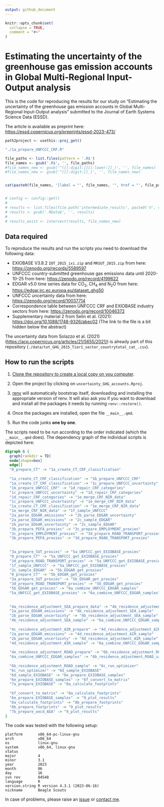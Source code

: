```yaml
---
output: github_document
---
```


<!-- README.md is generated from README.Rmd. Please edit that file -->

```r
knitr::opts_chunk$set(
  collapse = TRUE,
  comment = "#>"
)
```

# Estimating the uncertainty of the greenhouse gas emission accounts in Global Multi-Regional Input-Output analysis

This is the code for reproducing the results for our study on
"Estimating the uncertainty of the greenhouse gas emission accounts in
Global Multi-Regional Input-Output analysis" submitted to the Journal of
Earth Systems Science Data (ESSD).

The article is available as preprint here:
<https://essd.copernicus.org/preprints/essd-2023-473/>

```r
path2project <- usethis::proj_get()

"./1a_prepare_UNFCCC_CRF.R"

file_paths <- list.files(pattern = '.R$') 
file_names <- gsub('.R$', '', file_paths)
#file_names_new <- gsub('^([[:digit:]][[:lower:]]_)', '', file_names)
#file_names_new <- gsub('^([[:digit:]]_)', '', file_names_new)


cat(paste0(file_names, '[label = "', file_names, '", href = "', file_paths, '"]\n'))


# config <- config::get()
# 
# results <- list.files(file.path('intermediate_results', paste0('V', config$version)))
# results <- gsub('.RData$', '', results)
# 
# results_exist <- intersect(results, file_names_new)


```

## Data required

To reproduce the results and run the scripts you need to download the
following data:

-   EXIOBASE V3.8.2 `IOT_2015_ixi.zip` and `MRSUT_2015.zip` from here:
    <https://zenodo.org/records/5589597>
-   UNFCCC country-submitted greenhouse gas emissions data until
    2020-10-25 from here: <https://zenodo.org/record/4199622>
-   EDGAR v5.0 time series data for CO$_2$, CH$_4$ and N$_2$O from here:
    <https://edgar.jrc.ec.europa.eu/dataset_ghg50>
-   UNFCCC uncertainty data from here:
    <https://zenodo.org/record/10037714>
-   Correspondence table between UNFCCC CRF and EXIOBASE industry
    sectors from here: <https://zenodo.org/record/10046372>
-   Supplementary material 2 from Selin et al. (2021):
    <https://doi.org/10.1088/1748-9326/abec02> (The link to the file is
    a bit hidden below the abstract)

The uncertainty data from Solazzo et al. (2021)
(<https://acp.copernicus.org/articles/21/5655/2021/>) is already part of
this repository
(`./data/tot_GHG_2015_Tier1_sector_countrytotal_cat_.csv`).

## How to run the scripts

1.  [Clone the repository to create a local copy on you
    computer](https://docs.github.com/en/repositories/creating-and-managing-repositories/cloning-a-repository).

2.  Open the project by clicking on `uncertainty_GHG_accounts.Rproj`.

3.  [renv](https://cran.r-project.org/web/packages/renv/vignettes/renv.html)
    will automatically bootstrap itself, downloading and installing the
    appropriate version of renv. It will also ask you if you want to
    download and install all the packages it needs by running
    `renv::restore()`.

4.  Once the packages are installed, open the file `__main__.qmd`.

5.  Run the code junks **one by one**.

The scripts need to be run according to the order indicated (which the
`__main__.qmd` does). The dependency graph of the individual scripts is
depicted here:

```dot
digraph G {
  graph[rankdir = TD]
  node[shape=box]
  edge[]
  "0_prepare_CT" -> "1a_create_CT_CRF_classification"
  
  "1a_create_CT_CRF_classification" -> "1b_prepare_UNFCCC_CRF"
  "1a_create_CT_CRF_classification" -> "1c_prepare_UNFCCC_uncertainty"
  "1b_prepare_UNFCCC_CRF" -> "1d_repair_CRF_categories"
  "1c_prepare_UNFCCC_uncertainty" -> "1d_repair_CRF_categories"
  "1d_repair_CRF_categories" -> "1e_merge_CRF_NIR_data"
  "1c_prepare_UNFCCC_uncertainty" -> "1e_merge_CRF_NIR_data"
  "1a_create_CT_CRF_classification" -> "1e_merge_CRF_NIR_data"
  "1e_merge_CRF_NIR_data" -> "1f_sample_UNFCCC"
  "2a_parse_EDGAR_emissions" -> "2b_parse_EDGAR_uncertainty"
  "2a_parse_EDGAR_emissions" -> "2c_sample_EDGAR"
  "2b_parse_EDGAR_uncertainty" -> "2c_sample_EDGAR"
  "3b_prepare_PEFA_proxies" -> "3c_prepare_EMPLOYMENT_proxies"
  "3c_prepare_EMPLOYMENT_proxies" -> "3d_prepare_ROAD_TRANSPORT_proxies"
  "3b_prepare_PEFA_proxies" -> "3d_prepare_ROAD_TRANSPORT_proxies"
  
  
  "3a_prepare_SUT_proxies" -> "5a_UNFCCC_get_EXIOBASE_proxies" 
  "0_prepare_CT" -> "5a_UNFCCC_get_EXIOBASE_proxies"
  "3d_prepare_ROAD_TRANSPORT_proxies" -> "5a_UNFCCC_get_EXIOBASE_proxies" 
  "1f_sample_UNFCCC" -> "5a_UNFCCC_get_EXIOBASE_proxies"
  "2c_sample_EDGAR" -> "5b_EDGAR_get_proxies"
  "0_prepare_CT" -> "5b_EDGAR_get_proxies"
  "3a_prepare_SUT_proxies" -> "5b_EDGAR_get_proxies"
  "3d_prepare_ROAD_TRANSPORT_proxies" -> "5b_EDGAR_get_proxies"
  "5b_EDGAR_get_proxies" -> "6a_combine_UNFCCC_EDGAR_samples"
  "5a_UNFCCC_get_EXIOBASE_proxies" -> "6a_combine_UNFCCC_EDGAR_samples"
  
  
  "4a_residence_adjustment_SEA_prepare_data" -> "4b_residence_adjustment_SEA_sample"
  "2a_parse_EDGAR_emissions" -> "4b_residence_adjustment_SEA_sample"
  "2b_parse_EDGAR_uncertainty" -> "4b_residence_adjustment_SEA_sample"
  "4b_residence_adjustment_SEA_sample" -> "6a_combine_UNFCCC_EDGAR_samples"
  
  "4c_residence_adjustment_AIR_prepare" -> "4d_residence_adjustment_AIR_sample"
  "2a_parse_EDGAR_emissions" -> "4d_residence_adjustment_AIR_sample"
  "2b_parse_EDGAR_uncertainty" -> "4d_residence_adjustment_AIR_sample"
  "4d_residence_adjustment_AIR_sample" -> "6a_combine_UNFCCC_EDGAR_samples"
  
  "4e_residence_adjustment_ROAD_prepare" -> "6b_residence_adjustment_ROAD_sample"
  "6a_combine_UNFCCC_EDGAR_samples" -> "6b_residence_adjustment_ROAD_sample"
  
  "6b_residence_adjustment_ROAD_sample" -> "6c_run_optimizer"
  "6c_run_optimizer" -> "6d_sample_EXIOBASE"
  "6d_sample_EXIOBASE" -> "6e_prepare_EXIOBASE_samples"
  "6e_prepare_EXIOBASE_samples" -> "6f_convert_to_matrix"
  "7a_prepare_EXIOBASE" -> "8a_calculate_footprints"
  
  "6f_convert_to_matrix" -> "8a_calculate_footprints"
  "6e_prepare_EXIOBASE_samples" -> "9_plot_results"
  "8a_calculate_footprints" -> "8b_prepare_footprints"
  "8b_prepare_footprints" -> "9_plot_results"
  "7b_prepare_oecd_AEA" -> "9_plot_results"
} 
```

The code was tested with the following setup:

```         
platform       x86_64-pc-linux-gnu         
arch           x86_64                      
os             linux-gnu                   
system         x86_64, linux-gnu           
status                                     
major          4                           
minor          3.1                         
year           2023                        
month          06                          
day            16                          
svn rev        84548                       
language       R                           
version.string R version 4.3.1 (2023-06-16)
nickname       Beagle Scouts 
```

In case of problems, please raise an [issue](/issues) or [contact
me](mailto:simon.schulte@indecol.uni-freiburg.de).
